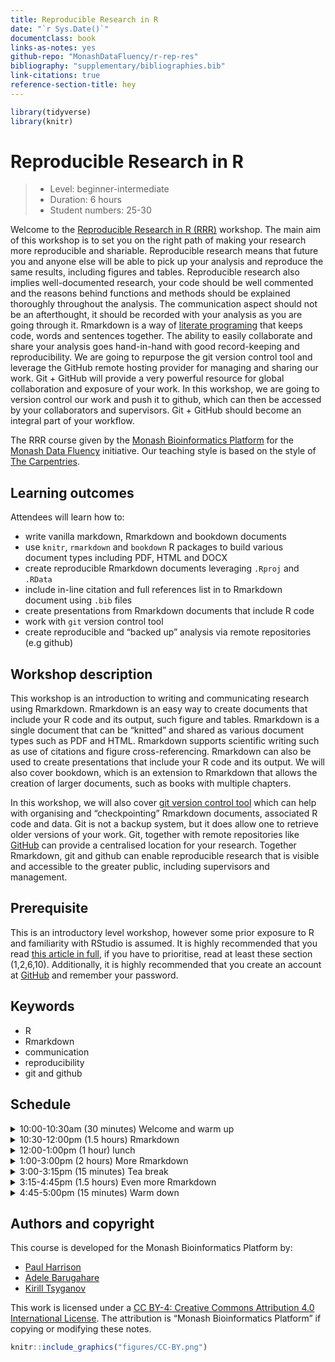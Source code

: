 ```yaml
---
title: Reproducible Research in R
date: "`r Sys.Date()`"
documentclass: book
links-as-notes: yes
github-repo: "MonashDataFluency/r-rep-res"
bibliography: "supplementary/bibliographies.bib"
link-citations: true
reference-section-title: hey
---
```


```r
library(tidyverse)
library(knitr)
```

# Reproducible Research in R {#index -}

> - Level: beginner-intermediate
> - Duration: 6 hours
> - Student numbers: 25-30

Welcome to the [Reproducible Research in R (RRR)](https://github.com/MonashDataFluency/r-rep-res) workshop. The main aim of this workshop is to set you on the right path of making your research more reproducible and shariable. Reproducible research means that future you and anyone else will be able to pick up your analysis and reproduce the same results, including figures and tables. Reproducible research also implies well-documented research, your code should be well commented and the reasons behind functions and methods should be explained thoroughly throughout the analysis. The communication aspect should not be an afterthought, it should be recorded with your analysis as you are going through it. Rmarkdown is a way of [literate programing](http://www.literateprogramming.com/knuthweb.pdf) that keeps code, words and sentences together. The ability to easily collaborate and share your analysis goes hand-in-hand with good record-keeping and reproducibility. We are going to repurpose the git version control tool and leverage the GitHub remote hosting provider for managing and sharing our work. Git + GitHub will provide a very powerful resource for global collaboration and exposure of your work. In this workshop, we are going to version control our work and push it to github, which can then be accessed by your collaborators and supervisors. Git + GitHub should become an integral part of your workflow.

The RRR course given by the [Monash Bioinformatics Platform](https://www.monash.edu/researchinfrastructure/bioinformatics) for the [Monash Data Fluency](https://monashdatafluency.github.io/) initiative. Our teaching style is based on the style of [The Carpentries](https://carpentries.org/).

## Learning outcomes {-}

Attendees will learn how to:

- write vanilla markdown, Rmarkdown and bookdown documents
- use `knitr`, `rmarkdown` and `bookdown` R packages to build various document types including PDF, HTML and DOCX
- create reproducible Rmarkdown documents leveraging `.Rproj` and `.RData`
- include in-line citation and full references list in to Rmarkdown document using `.bib` files
- create presentations from Rmarkdown documents that include R code
- work with `git` version control tool
- create reproducible and "backed up" analysis via remote repositories (e.g github)

## Workshop description {-}

This workshop is an introduction to writing and communicating research using Rmarkdown. Rmarkdown is an easy way to create documents that include your R code and its output, such figure and tables. Rmarkdown is a single document that can be "knitted" and shared as various document types such as PDF and HTML. Rmarkdown supports scientific writing such as use of citations and figure cross-referencing. Rmarkdown can also be used to create presentations that include your R code and its output. We will also cover bookdown, which is an extension to Rmarkdown that allows the creation of larger documents, such as books with multiple chapters.

In this workshop, we will also cover [git version control tool](https://git-scm.com/book/en/v1/Getting-Started-About-Version-Control) which can help with organising and "checkpointing" Rmarkdown documents, associated R code and data. Git is not a backup system, but it does allow one to retrieve older versions of your work. Git, together with remote repositories like [GitHub](https://github.com) can provide a centralised location for your research. Together Rmarkdown, git and github can enable reproducible research that is visible and accessible to the greater public, including supervisors and management.

## Prerequisite {-}

This is an introductory level workshop, however some prior exposure to R and familiarity with RStudio is assumed. It is highly recommended that you read [this article in full](https://peerj.com/preprints/3159/), if you have to prioritise, read at least these section (1,2,6,10).
Additionally, it is highly recommended that you create an account at [GitHub](htts://github.com) and remember your password.

## Keywords {-}

- R
- Rmarkdown
- communication
- reproducibility
- git and github

## Schedule {-}

<details>
  <summary>
  10:00-10:30am (30 minutes) Welcome and warm up
  </summary>

  ```
  \( ﾟヮﾟ)/
  ```
</details>

<details>
  <summary>
  10:30-12:00pm (1.5 hours)  Rmarkdown
  </summary>

- Introduction (30 minutes)
- Vanilla markdown (30 minutes)
- Rmarkdown (30 minutes)

</details>

<details>
  <summary>
  12:00-1:00pm  (1 hour)     lunch
  </summary>

<pre>

                     __
                    /
                 .-/-.
                 |'-'|
                 |   |
                 |   |   .-""""-.
                 \___/  /' .  '. \   \|/\//
                       (`-..:...-')  |`""`|
                        ;-......-;   |    |
                         '------'    \____/

</pre>

</details>

<details>
  <summary>
  1:00-3:00pm   (2 hours)    More Rmarkdown
  </summary>

- Git and GitHub markdown (40 minutes)
- More Rmarkdown (40 minutes)
- YAML header (40 minutes)

</details>

<details>
  <summary>
  3:00-3:15pm   (15 minutes) Tea break
  </summary>

<pre>
                     (  )  (   )  )
                     ) (   )  (  (
                     ( )  (    ) )
                     _____________
                    <_____________> ___
                    |             |/ _ \
                    |               | | |
                    |               |_| |
                 ___|             |\___/
                /    \___________/    \
                \_____________________/
</pre>

</details>

<details>
  <summary>
  3:15-4:45pm   (1.5 hours)  Even more Rmarkdown
  </summary>

- Bibliographies (30 minutes)
- Bookdown (30 minutes)
- Miscellaneous (30 minutes)

</details>

<details>
  <summary>
  4:45-5:00pm   (15 minutes) Warm down
  </summary>

<pre>

                                          (

                *                           )   *
                              )     *      (
                    )        (                   (
                   (          )     (             )
                    )    *           )        )  (
                   (                (        (      *
                    )          H     )        )
                              [ ]            (
                       (  *   |-|       *     )    (
                 *      )     |_|        .          )
                       (      | |    .
                 )           /   \     .    ' .        *
                (           |_____|  '  .    .
                 )          | ___ |  \~~~/  ' .   (
                        *   | \ / |   \_/  \~~~/   )
                            | _Y_ |    |    \_/   (
                *           |-----|  __|__   |      *
                            `-----`        __|__

</pre>

</details>

## Authors and copyright {-}

This course is developed for the Monash Bioinformatics Platform by:

- [Paul Harrison](mailto:paul.harrison@monash.edu)
- [Adele Barugahare](mailto:Adele.Barugahare@monash.edu)
- [Kirill Tsyganov](mailto:kirill.tsyganov@monash.edu)

This work is licensed under a [CC BY-4: Creative Commons Attribution 4.0 International License](http://creativecommons.org/licenses/by/4.0/). The attribution is "Monash Bioinformatics Platform" if copying or modifying these notes.

```r
knitr::include_graphics("figures/CC-BY.png")
```
